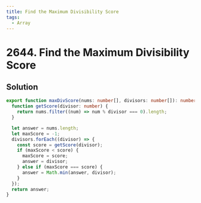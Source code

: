 ```yaml
---
title: Find the Maximum Divisibility Score
tags:
  - Array
---
```


# 2644. Find the Maximum Divisibility Score

<Badges>
  <LevelBadge level="easy" />
  <TopicBadge name="Array" slug="array" />
</Badges>

## Solution

```typescript filename="solution.ts" copy
export function maxDivScore(nums: number[], divisors: number[]): number {
  function getScore(divisor: number) {
    return nums.filter((num) => num % divisor === 0).length;
  }

  let answer = nums.length;
  let maxScore = -1;
  divisors.forEach((divisor) => {
    const score = getScore(divisor);
    if (maxScore < score) {
      maxScore = score;
      answer = divisor;
    } else if (maxScore === score) {
      answer = Math.min(answer, divisor);
    }
  });
  return answer;
}
```

<ProblemLink
  codingSite="leetcode"
  href="https://leetcode.com/problems/find-the-maximum-divisibility-score"
  title="Find the Maximum Divisibility Score"
/>
